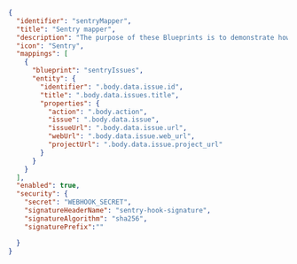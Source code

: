 ```json showLineNumbers
{
  "identifier": "sentryMapper",
  "title": "Sentry mapper",
  "description": "The purpose of these Blueprints is to demonstrate how to map Sentry Webhooks Issues to the Port Platform.",
  "icon": "Sentry",
  "mappings": [
    {
      "blueprint": "sentryIssues",
      "entity": {
        "identifier": ".body.data.issue.id",
        "title": ".body.data.issues.title",
        "properties": {
          "action": ".body.action",
          "issue": ".body.data.issue",
          "issueUrl": ".body.data.issue.url",
          "webUrl": ".body.data.issue.web_url",
          "projectUrl": ".body.data.issue.project_url"
        }
      }
    }
  ],
  "enabled": true,
  "security": {
    "secret": "WEBHOOK_SECRET",
    "signatureHeaderName": "sentry-hook-signature",
    "signatureAlgorithm": "sha256",
    "signaturePrefix":""

  }
}
```
